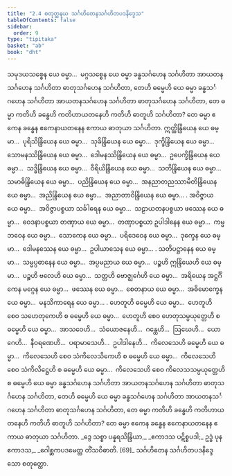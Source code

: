 ```yaml
---
title: "2.4 စတုတ္ထနယ သင်္ဂဟိတေနသင်္ဂဟိတပဒနိဒ္ဒေသ"
tableOfContents: false
sidebar:
  order: 9
type: "tipitaka"
basket: "ab"
book: "dht"
---
```



<DynamicBreadcrumb />

<Division number="191" book="dht">

<Paragraph number="243" book="dht">
သမုဒယသစ္စေန ယေ ဓမ္မာ…  မဂ္ဂသစ္စေန ယေ ဓမ္မာ ခန္ဓသင်္ဂဟေန သင်္ဂဟိတာ အာယတနသင်္ဂဟေန သင်္ဂဟိတာ ဓာတုသင်္ဂဟေန သင်္ဂဟိတာ, တေဟိ ဓမ္မေဟိ ယေ ဓမ္မာ ခန္ဓသင်္ဂဟေန သင်္ဂဟိတာ အာယတနသင်္ဂဟေန သင်္ဂဟိတာ ဓာတုသင်္ဂဟေန သင်္ဂဟိတာ, တေ ဓမ္မာ ကတိဟိ ခန္ဓေဟိ ကတိဟာယတနေဟိ ကတိဟိ ဓာတူဟိ သင်္ဂဟိတာ? တေ ဓမ္မာ ဧကေန ခန္ဓေန ဧကေနာယတနေန ဧကာယ ဓာတုယာ သင်္ဂဟိတာ.
</Paragraph>

</Division>
<Division number="192" book="dht">

<Paragraph number="244" book="dht">
ဣတ္ထိန္ဒြိယေန ယေ ဓမ္မာ…  ပုရိသိန္ဒြိယေန ယေ ဓမ္မာ…  သုခိန္ဒြိယေန ယေ ဓမ္မာ…  ဒုက္ခိန္ဒြိယေန ယေ ဓမ္မာ…  သောမနဿိန္ဒြိယေန ယေ ဓမ္မာ…  ဒေါမနဿိန္ဒြိယေန ယေ ဓမ္မာ…  ဥပေက္ခိန္ဒြိယေန ယေ ဓမ္မာ…  သဒ္ဓိန္ဒြိယေန ယေ ဓမ္မာ…  ဝီရိယိန္ဒြိယေန ယေ ဓမ္မာ…  သတိန္ဒြိယေန ယေ ဓမ္မာ…  သမာဓိန္ဒြိယေန ယေ ဓမ္မာ…  ပညိန္ဒြိယေန ယေ ဓမ္မာ…  အနညာတညဿာမီတိန္ဒြိယေန ယေ ဓမ္မာ…  အညိန္ဒြိယေန ယေ ဓမ္မာ…  အညာတာဝိန္ဒြိယေန ယေ ဓမ္မာ… .
</Paragraph>

<Paragraph number="245" book="dht">
အဝိဇ္ဇာယ ယေ ဓမ္မာ…  အဝိဇ္ဇာပစ္စယာ သင်္ခါရေန ယေ ဓမ္မာ…  သဠာယတနပစ္စယာ ဖဿေန ယေ ဓမ္မာ…  ဝေဒနာပစ္စယာ တဏှာယ ယေ ဓမ္မာ…  တဏှာပစ္စယာ ဥပါဒါနေန ယေ ဓမ္မာ…  ကမ္မဘဝေန ယေ ဓမ္မာ…  သောကေန ယေ ဓမ္မာ…  ပရိဒေဝေန ယေ ဓမ္မာ…  ဒုက္ခေန ယေ ဓမ္မာ…  ဒေါမနဿေန ယေ ဓမ္မာ…  ဥပါယာသေန ယေ ဓမ္မာ… .
</Paragraph>

<Paragraph number="246" book="dht">
သတိပဋ္ဌာနေန ယေ ဓမ္မာ…  သမ္မပ္ပဓာနေန ယေ ဓမ္မာ…  အပ္ပမညာယ ယေ ဓမ္မာ…  ပဉ္စဟိ ဣန္ဒြိယေဟိ ယေ ဓမ္မာ…  ပဉ္စဟိ ဗလေဟိ ယေ ဓမ္မာ…  သတ္တဟိ ဗောဇ္ဈင်္ဂေဟိ ယေ ဓမ္မာ…  အရိယေန အဋ္ဌင်္ဂိကေန မဂ္ဂေန ယေ ဓမ္မာ…  ဖဿေန ယေ ဓမ္မာ…  စေတနာယ ယေ ဓမ္မာ…  အဓိမောက္ခေန ယေ ဓမ္မာ…  မနသိကာရေန ယေ ဓမ္မာ… .
</Paragraph>

<Paragraph number="247" book="dht">
ဟေတူဟိ ဓမ္မေဟိ ယေ ဓမ္မာ…  ဟေတူဟိ စေဝ သဟေတုကေဟိ စ ဓမ္မေဟိ ယေ ဓမ္မာ…  ဟေတူဟိ စေဝ ဟေတုသမ္ပယုတ္တေဟိ စ ဓမ္မေဟိ ယေ ဓမ္မာ…  အာသဝေဟိ…  သံယောဇနေဟိ…  ဂန္ထေဟိ…  ဩဃေဟိ…  ယောဂေဟိ…  နီဝရဏေဟိ…  ပရာမာသေဟိ…  ဥပါဒါနေဟိ…  ကိလေသေဟိ ဓမ္မေဟိ ယေ ဓမ္မာ…  ကိလေသေဟိ စေဝ သံကိလေသိကေဟိ စ ဓမ္မေဟိ ယေ ဓမ္မာ…  ကိလေသေဟိ စေဝ သံကိလိဋ္ဌေဟိ စ ဓမ္မေဟိ ယေ ဓမ္မာ…  ကိလေသေဟိ စေဝ ကိလေသသမ္ပယုတ္တေဟိ စ ဓမ္မေဟိ ယေ ဓမ္မာ ခန္ဓသင်္ဂဟေန သင်္ဂဟိတာ အာယတနသင်္ဂဟေန သင်္ဂဟိတာ ဓာတုသင်္ဂဟေန သင်္ဂဟိတာ, တေဟိ ဓမ္မေဟိ ယေ ဓမ္မာ ခန္ဓသင်္ဂဟေန သင်္ဂဟိတာ အာယတနသင်္ဂဟေန သင်္ဂဟိတာ ဓာတုသင်္ဂဟေန သင်္ဂဟိတာ, တေ ဓမ္မာ ကတိဟိ ခန္ဓေဟိ ကတိဟာယတနေဟိ ကတိဟိ ဓာတူဟိ သင်္ဂဟိတာ? တေ ဓမ္မာ ဧကေန ခန္ဓေန ဧကေနာယတနေန ဧကာယ ဓာတုယာ သင်္ဂဟိတာ.
</Paragraph>

<Paragraph number="248" type="verses" book="dht">
_ဒွေ သစ္စာ ပန္နရသိန္ဒြိယာ,_  
_ဧကာဒသ ပဋိစ္စပဒါ;_  
ဥဒ္ဓံ ပုန ဧကာဒသ,_  
_ဂေါစ္ဆကပဒမေတ္ထ တိံသဝိဓာတိ. [69]_  


</Paragraph>
</Division>

<Paragraph number="249" type="center" book="dht">
သင်္ဂဟိတေန သင်္ဂဟိတပဒနိဒ္ဒေသော စတုတ္ထော.
</Paragraph>